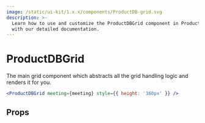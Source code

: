 ```yaml
---
image: /static/ui-kit/1.x.x/components/ProductDB-grid.svg
description: >-
  Learn how to use and customize the ProductDBGrid component in ProductDB's React UI Kit
  with our detailed documentation.
---
```


# ProductDBGrid

The main grid component which abstracts all the grid handling logic and renders it for you.

```jsx live
<ProductDBGrid meeting={meeting} style={{ height: '360px' }} />
```

## Props

<PropsTable of="ProductDB-grid" />

<head>
  <title>React UI Kit ProductDBGrid</title>
</head>

